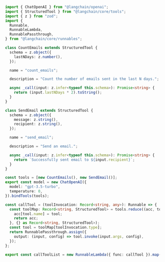 ```typescript
import { ChatOpenAI } from "@langchain/openai";
import { StructuredTool } from "@langchain/core/tools";
import { z } from "zod";
import {
  Runnable,
  RunnableLambda,
  RunnablePassthrough,
} from "@langchain/core/runnables";

class CountEmails extends StructuredTool {
  schema = z.object({
    lastNDays: z.number(),
  });

  name = "count_emails";

  description = "Count the number of emails sent in the last N days.";

  async _call(input: z.infer<typeof this.schema>): Promise<string> {
    return (input.lastNDays * 2).toString();
  }
}

class SendEmail extends StructuredTool {
  schema = z.object({
    message: z.string(),
    recipient: z.string(),
  });

  name = "send_email";

  description = "Send an email.";

  async _call(input: z.infer<typeof this.schema>): Promise<string> {
    return `Successfully sent email to ${input.recipient}`;
  }
}

const tools = [new CountEmails(), new SendEmail()];
export const model = new ChatOpenAI({
  model: "gpt-3.5-turbo",
  temperature: 0,
}).bindTools(tools);

const callTool = (toolInvocation: Record<string, any>): Runnable => {
  const toolMap: Record<string, StructuredTool> = tools.reduce((acc, tool) => {
    acc[tool.name] = tool;
    return acc;
  }, {} as Record<string, StructuredTool>);
  const tool = toolMap[toolInvocation.type];
  return RunnablePassthrough.assign({
    output: (input, config) => tool.invoke(input.args, config),
  });
};

export const callToolList = new RunnableLambda({ func: callTool }).map();
```